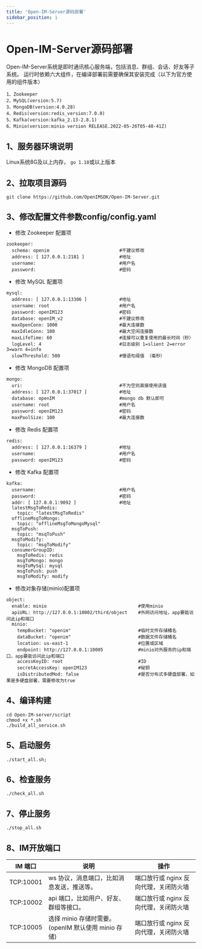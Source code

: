```yaml
---
title: 'Open-IM-Server源码部署'
sidebar_position: 1
---
```


# Open-IM-Server源码部署
Open-IM-Server系统是即时通讯核心服务端，包括消息、群组、会话、好友等子系统。
运行时依赖六大组件，在编译部署前需要确保其安装完成（以下为官方使用的组件版本）
```
1、Zookeeper 
2、MySQL(version:5.7)
3、MongoDB(version:4.0.28)
4、Redis(version:redis_version:7.0.0)
5、Kafka(version:kafka_2.13-2.8.1)
6、Minio(version:minio version RELEASE.2022-05-26T05-48-41Z)
```

## 1、服务器环境说明
Linux系统8G及以上内存，
`go 1.18`或以上版本

## 2、拉取项目源码

```
git clone https://github.com/OpenIMSDK/Open-IM-Server.git
```

## 3、修改配置文件参数config/config.yaml

- 修改 Zookeeper 配置项

```
zookeeper:
  schema: openim                          #不建议修改
  address: [ 127.0.0.1:2181 ]             #地址
  username:                               #用户名
  password:                               #密码
```

- 修改 MySQL 配置项

```
mysql:
  address: [ 127.0.0.1:13306 ]            #地址
  username: root                          #用户名
  password: openIM123                     #密码
  database: openIM_v2                     #不建议修改
  maxOpenConn: 1000                       #最大连接数
  maxIdleConn: 100                        #最大空闲连接数
  maxLifeTime: 60                         #连接可以重复使用的最长时间（秒）
  logLevel: 4                             #日志级别 1=slient 2=error 3=warn 4=info
  slowThreshold: 500                      #慢语句阈值 （毫秒）
```

- 修改 MongoDB 配置项

```
mongo:
  uri:                                    #不为空则直接使用该值
  address: [ 127.0.0.1:37017 ]            #地址
  database: openIM                        #mongo db 默认即可
  username: root                          #用户名
  password: openIM123                     #密码
  maxPoolSize: 100                        #最大连接数
```

- 修改 Redis 配置项

```
redis:
  address: [ 127.0.0.1:16379 ]            #地址
  username:                               #用户名
  password: openIM123                     #密码
```

- 修改 Kafka 配置项

```
kafka:
  username:                               #用户名
  password:                               #密码
  addr: [ 127.0.0.1:9092 ]                #地址
  latestMsgToRedis:
    topic: "latestMsgToRedis"
  offlineMsgToMongo:
    topic: "offlineMsgToMongoMysql"
  msgToPush:
    topic: "msqToPush"
  msgToModify:
    topic: "msgToModify"
  consumerGroupID:
    msgToRedis: redis
    msgToMongo: mongo
    msgToMySql: mysql
    msgToPush: push
    msgToModify: modify
```

- 修改对象存储(minio)配置项

```
object:
  enable: minio                                  #使用minio
  apiURL: http://127.0.0.1:10002/third/object    #外网访问地址，app要能访问此ip和端口
  minio:
    tempBucket: "openim"                         #临时文件存储桶名
    dataBucket: "openim"                         #数据文件存储桶名
    location: us-east-1                          #位置或区域
    endpoint: http://127.0.0.1:10005             #minio对外服务的ip和端口，app要能访问此ip和端口
    accessKeyID: root                            #ID
    secretAccessKey: openIM123                   #秘钥
    isDistributedMod: false                      #是否分布式多硬盘部署，如果是多硬盘部署，需要修改为true
```

## 4、编译构建

```
cd Open-IM-server/script
chmod +x *.sh
./build_all_service.sh
```

## 5、启动服务
```
./start_all.sh; 
```

## 6、检查服务

```
./check_all.sh
```



## 7、停止服务
```
./stop_all.sh
```


## 8、IM开放端口

| IM 端口                        | 说明                                                  | 操作                                  |
| ------------------------------ | ----------------------------------------------------- | ------------------------------------- |
| TCP:10001 					| ws 协议，消息端口，比如消息发送，推送等。             | 端口放行或 nginx 反向代理，关闭防火墙 |
| TCP:10002 					| api 端口，比如用户、好友、群组等接口。                | 端口放行或 nginx 反向代理，关闭防火墙 |
| TCP:10005  					| 选择 minio 存储时需要。(openIM 默认使用 minio 存储)   | 端口放行或 nginx 反向代理，关闭防火墙 |



